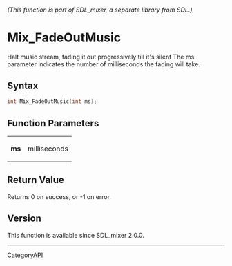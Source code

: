 ====== (This function is part of SDL_mixer, a separate library from SDL.) ======
= Mix_FadeOutMusic =

Halt music stream, fading it out progressively till it's silent The ms parameter indicates the number of milliseconds the fading will take.

== Syntax ==

<syntaxhighlight lang='c'>
int Mix_FadeOutMusic(int ms);
</syntaxhighlight>

== Function Parameters ==

{|
|'''ms'''
|milliseconds
|}

== Return Value ==

Returns 0 on success, or -1 on error.

== Version ==

This function is available since SDL_mixer 2.0.0.

----
[[CategoryAPI]]


